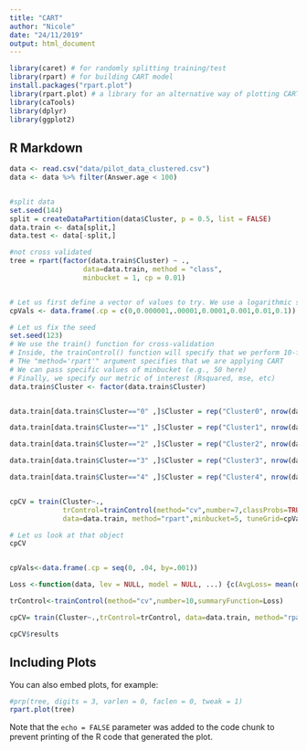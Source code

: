 ```yaml
---
title: "CART"
author: "Nicole"
date: "24/11/2019"
output: html_document
---
```


```r
library(caret) # for randomly splitting training/test 
library(rpart) # for building CART model
install.packages("rpart.plot")
library(rpart.plot) # a library for an alternative way of plotting CART trees.
library(caTools)
library(dplyr)
library(ggplot2)
```

## R Markdown

```r
data <- read.csv("data/pilot_data_clustered.csv")
data <- data %>% filter(Answer.age < 100)


#split data
set.seed(144)
split = createDataPartition(data$Cluster, p = 0.5, list = FALSE) 
data.train <- data[split,]
data.test <- data[-split,]

#not cross validated
tree = rpart(factor(data.train$Cluster) ~ .,
                  data=data.train, method = "class",
                  minbucket = 1, cp = 0.01)


# Let us first define a vector of values to try. We use a logarithmic scale here.
cpVals <- data.frame(.cp = c(0,0.000001,.00001,0.0001,0.001,0.01,0.1))

# Let us fix the seed
set.seed(123)
# We use the train() function for cross-validation
# Inside, the trainControl() function will specify that we perform 10-fold validation
# THe "method='rpart'" argument specifies that we are applying CART
# We can pass specific values of minbucket (e.g., 50 here)
# Finally, we specify our metric of interest (Rsquared, mse, etc)
data.train$Cluster <- factor(data.train$Cluster)


data.train[data.train$Cluster=="0" ,]$Cluster = rep("Cluster0", nrow(data.train[data.train$Cluster=="0" ,]))

data.train[data.train$Cluster=="1" ,]$Cluster = rep("Cluster1", nrow(data.train[data.train$Cluster=="1" ,]))

data.train[data.train$Cluster=="2" ,]$Cluster = rep("Cluster2", nrow(data.train[data.train$Cluster=="2" ,]))

data.train[data.train$Cluster=="3" ,]$Cluster = rep("Cluster3", nrow(data.train[data.train$Cluster=="3" ,]))

data.train[data.train$Cluster=="4" ,]$Cluster = rep("Cluster4", nrow(data.train[data.train$Cluster=="4" ,]))


cpCV = train(Cluster~.,
             trControl=trainControl(method="cv",number=7,classProbs=TRUE), 
             data=data.train, method="rpart",minbucket=5, tuneGrid=cpVals, maximize=TRUE)

# Let us look at that object
cpCV


cpVals<-data.frame(.cp = seq(0, .04, by=.001))

Loss <-function(data, lev = NULL, model = NULL, ...) {c(AvgLoss= mean(data$weights* (data$obs!= data$pred)),Accuracy = mean(data$obs== data$pred))}

trControl<-trainControl(method="cv",number=10,summaryFunction=Loss)

cpCV= train(Cluster~.,trControl=trControl, data=data.train, method="rpart",tuneGrid=cpVals, metric="AvgLoss", maximize=FALSE)

cpCV$results

```

## Including Plots

You can also embed plots, for example:

```r
#prp(tree, digits = 3, varlen = 0, faclen = 0, tweak = 1)
rpart.plot(tree)
```

Note that the `echo = FALSE` parameter was added to the code chunk to prevent printing of the R code that generated the plot.
